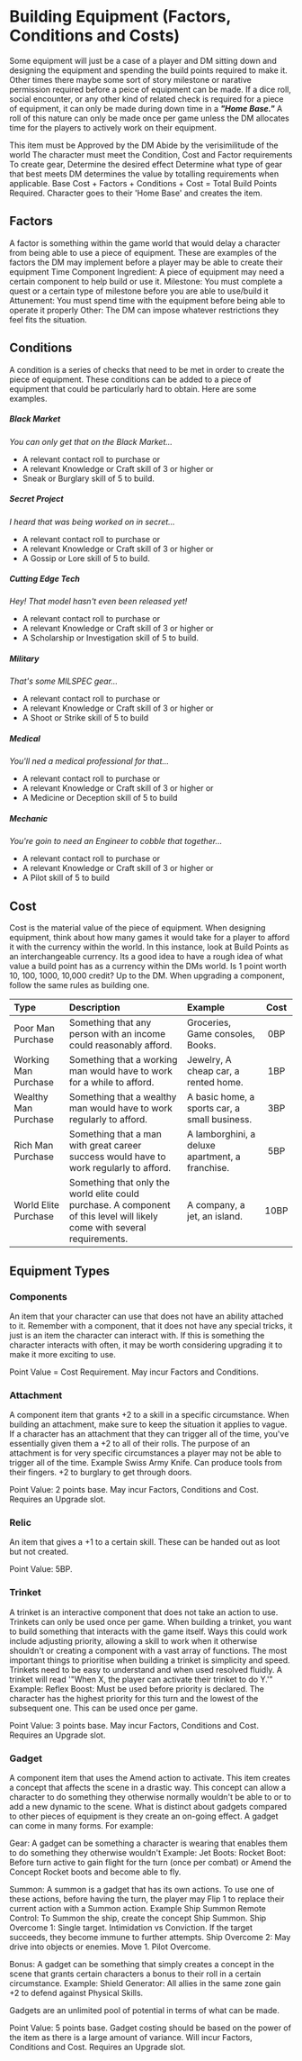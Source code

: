 
# Building Equipment (Factors, Conditions and Costs)

Some equipment will just be a case of a player and DM sitting down and designing the equipment and spending the build points required to make it. Other times there maybe some sort of story milestone or narative permission required before a peice of equipment can be made. If a dice roll, social encounter, or any other kind of related check is required for a piece of equipment, it can only be made during down time in a **_"Home Base."_** A roll of this nature can only be made once per game unless the DM allocates time for the players to actively work on their equipment.

This item must be
Approved by the DM
Abide by the verisimilitude of the world
The character must meet the Condition, Cost and Factor requirements
To create gear,
Determine the desired effect
Determine what type of gear that best meets
DM determines the value by totalling requirements when applicable. Base Cost + Factors + Conditions + Cost = Total Build Points Required.
Character goes to their 'Home Base' and creates the item.

## Factors

A factor is something within the game world that would delay a character from being able to use a piece of equipment. These are examples of the factors the DM may implement before a player may be able to create their equipment
Time
Component Ingredient: A piece of equipment may need a certain component to help build or use it.
Milestone: You must complete a quest or a certain type of milestone before you are able to use/build it
Attunement: You must spend time with the equipment before being able to operate it properly
Other: The DM can impose whatever restrictions they feel fits the situation.

## Conditions

A condition is a series of checks that need to be met in order to create the piece of equipment. These conditions can be added to a piece of equipment that could be particularly hard to obtain. Here are some examples.

##### Black Market

_You can only get that on the Black Market..._

-   A relevant contact roll to purchase or
-   A relevant Knowledge or Craft skill of 3 or higher or
-   Sneak or Burglary skill of 5 to build.

##### Secret Project

_I heard that was being worked on in secret..._

-   A relevant contact roll to purchase or
-   A relevant Knowledge or Craft skill of 3 or higher or
-   A Gossip or Lore skill of 5 to build.

##### Cutting Edge Tech

_Hey! That model hasn't even been released yet!_

-   A relevant contact roll to purchase or
-   A relevant Knowledge or Craft skill of 3 or higher or
-   A Scholarship or Investigation skill of 5 to build.

##### Military

_That's some MILSPEC gear..._

-   A relevant contact roll to purchase or
-   A relevant Knowledge or Craft skill of 3 or higher or
-   A Shoot or Strike skill of 5 to build

##### Medical

_You'll ned a medical professional for that..._

-   A relevant contact roll to purchase or
-   A relevant Knowledge or Craft skill of 3 or higher or
-   A Medicine or Deception skill of 5 to build

##### Mechanic

_You're goin to need an Engineer to cobble that together..._

-   A relevant contact roll to purchase or
-   A relevant Knowledge or Craft skill of 3 or higher or
-   A Pilot skill of 5 to build

## Cost

Cost is the material value of the piece of equipment. When designing equipment, think about how many games it would take for a player to afford it with the currency within the world. In this instance, look at Build Points as an interchangeable currency. Its a good idea to have a rough idea of what value a build point has as a currency within the DMs world. Is 1 point worth 10, 100, 1000, 10,000 credit? Up to the DM. When upgrading a component, follow the same rules as building one. <br />

| Type                 | Description                                                                                                               | Example                                         | Cost |
| :------------------- | :------------------------------------------------------------------------------------------------------------------------ | :---------------------------------------------- | :--: |
| Poor Man Purchase    | Something that any person with an income could reasonably afford.                                                         | Groceries, Game consoles, Books.                | 0BP  |
| Working Man Purchase | Something that a working man would have to work for a while to afford.                                                    | Jewelry, A cheap car, a rented home.            | 1BP  |
| Wealthy Man Purchase | Something that a wealthy man would have to work regularly to afford.                                                      | A basic home, a sports car, a small business.   | 3BP  |
| Rich Man Purchase    | Something that a man with great career success would have to work regularly to afford.                                    | A lamborghini, a deluxe apartment, a franchise. | 5BP  |
| World Elite Purchase | Something that only the world elite could purchase. A component of this level will likely come with several requirements. | A company, a jet, an island.                    | 10BP |

## Equipment Types

### Components

An item that your character can use that does not have an ability attached to it. Remember with a component, that it does not have any special tricks, it just is an item the character can interact with. If this is something the character interacts with often, it may be worth considering upgrading it to make it more exciting to use.

Point Value = Cost Requirement. May incur Factors and Conditions.

### Attachment

A component item that grants +2 to a skill in a specific circumstance.
When building an attachment, make sure to keep the situation it applies to vague. If a character has an attachment that they can trigger all of the time, you've essentially given them a +2 to all of their rolls. The purpose of an attachment is for very specific circumstances a player may not be able to trigger all of the time.
Example Swiss Army Knife. Can produce tools from their fingers. +2 to burglary to get through doors.

Point Value: 2 points base. May incur Factors, Conditions and Cost. Requires an Upgrade slot.

### Relic

An item that gives a +1 to a certain skill. These can be handed out as loot but not created.

Point Value: 5BP.

### Trinket

A trinket is an interactive component that does not take an action to use. Trinkets can only be used once per game. When building a trinket, you want to build something that interacts with the game itself. Ways this could work include adjusting priority, allowing a skill to work when it otherwise shouldn't or creating a component with a vast array of functions. The most important things to prioritise when building a trinket is simplicity and speed. Trinkets need to be easy to understand and when used resolved fluidly. A trinket will read '"When X, the player can activate their trinket to do Y.'"
Example: Reflex Boost: Must be used before priority is declared. The character has the highest priority for this turn and the lowest of the subsequent one. This can be used once per game.

Point Value: 3 points base. May incur Factors, Conditions and Cost. Requires an Upgrade slot.

### Gadget

A component item that uses the Amend action to activate. This item creates a concept that affects the scene in a drastic way. This concept can allow a character to do something they otherwise normally wouldn't be able to or to add a new dynamic to the scene. What is distinct about gadgets compared to other pieces of equipment is they create an on-going effect. A gadget can come in many forms. For example:

Gear: A gadget can be something a character is wearing that enables them to do something they otherwise wouldn't
Example: Jet Boots: Rocket Boot: Before turn active to gain flight for the turn (once per combat) or Amend the Concept Rocket boots and become able to fly.

Summon: A summon is a gadget that has its own actions. To use one of these actions, before having the turn, the player may Flip 1 to replace their current action with a Summon action.
Example Ship Summon
Remote Control: To Summon the ship, create the concept Ship Summon.
Ship Overcome 1: Single target. Intimidation vs Conviction. If the target succeeds, they become immune to further attempts.
Ship Overcome 2: May drive into objects or enemies. Move 1. Pilot Overcome.

Bonus: A gadget can be something that simply creates a concept in the scene that grants certain characters a bonus to their roll in a certain circumstance.
Example: Shield Generator: All allies in the same zone gain +2 to defend against Physical Skills.

Gadgets are an unlimited pool of potential in terms of what can be made.

Point Value: 5 points base. Gadget costing should be based on the power of the item as there is a large amount of variance. Will incur Factors, Conditions and Cost. Requires an Upgrade slot.
